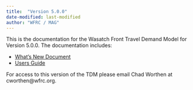 ```yaml
---
title:  "Version 5.0.0"
date-modified: last-modified
author: "WFRC / MAG"
---
```


This is the documentation for the Wasatch Front Travel Demand Model for Version 5.0.0. The documentation includes:

 - [What's New Document](whats-new/v5-intro.qmd)
 - [Users Guide](downloads.qmd)

For access to this version of the TDM please email Chad Worthen at cworthen@wfrc.org.
